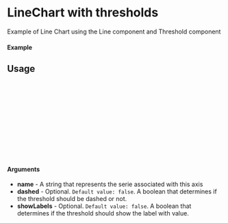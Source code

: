 
<Meta of={Threshold} title="Threshold" />

# LineChart with thresholds

Example of Line Chart using the Line component and Threshold component

#### Example

<Canvas of={Threshold.Simple} />

## Usage

```ts
import { Line, Threshold, Chart } from "tscharts";

const Example = () => {
  return (
    <Chart>
      <Line name="serie1" />
      <Threshold name='threshold1' />
    </Chart>
  );
};

export default Example;
```

#### Arguments

- **name** - A string that represents the serie associated with this axis
- **dashed** - Optional. `Default value: false`. A boolean that determines if the threshold should be dashed or not.
- **showLabels** - Optional. `Default value: false`. A boolean that determines if the threshold should show the label with value.

